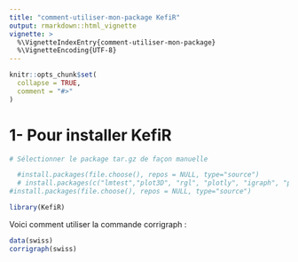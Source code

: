 ```yaml
---
title: "comment-utiliser-mon-package KefiR"
output: rmarkdown::html_vignette
vignette: >
  %\VignetteIndexEntry{comment-utiliser-mon-package}
  %\VignetteEncoding{UTF-8}
---
```


```r
knitr::opts_chunk$set(
  collapse = TRUE,
  comment = "#>"
)
```

# 1- Pour installer KefiR

```r
# Sélectionner le package tar.gz de façon manuelle

  #install.packages(file.choose(), repos = NULL, type="source")
  # install.packages(c("lmtest","plot3D", "rgl", "plotly", "igraph", "plot3Drgl", "htmlwidgets", "WRS2", "agricolae", "fda.usc", "lawstat","onewaytests", "vioplot"))
#install.packages(file.choose(), repos = NULL, type="source")

library(KefiR)
```

Voici comment utiliser la commande corrigraph :

```r
data(swiss)
corrigraph(swiss)
```

